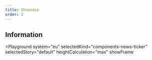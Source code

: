 ```yaml
---
title: Showcase
order: 2
---
```



## Information

<Playground
  system="eu"
  selectedKind="components-news-ticker"
  selectedStory="default"
  heightCalculation="max"
  showFrame
>
  <Html markup={newsTicker} />
</Playground>
